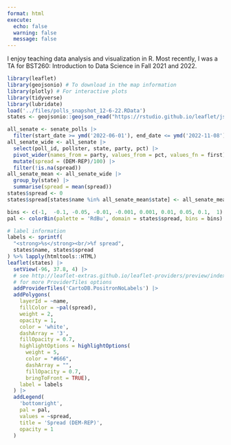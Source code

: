 ```yaml
---
format: html
execute:
  echo: false
  warning: false
  message: false
---
```



I enjoy teaching data analysis and visualization in R.
Most recently, I was a TA for BST260: Introduction to Data Science in Fall 2021 
and 2022. 


```r
library(leaflet)
library(geojsonio) # To download in the map information
library(plotly) # For interactive plots
library(tidyverse)
library(lubridate)
load('../files/polls_snapshot_12-6-22.RData')
states <- geojsonio::geojson_read("https://rstudio.github.io/leaflet/json/us-states.geojson", what = "sp")
```

```r
all_senate <- senate_polls |>
  filter(start_date >= ymd('2022-06-01'), end_date <= ymd('2022-11-08'))
all_senate_wide <- all_senate |>
  select(poll_id, pollster, state, party, pct) |>
  pivot_wider(names_from = party, values_from = pct, values_fn = first) |>
  mutate(spread = (DEM-REP)/100) |>
  filter(!is.na(spread))
all_senate_mean <- all_senate_wide |>
  group_by(state) |>
  summarise(spread = mean(spread)) 
states$spread <- 0
states$spread[states$name %in% all_senate_mean$state] <- all_senate_mean$spread
```

```r
bins <- c(-1,  -0.1, -0.05, -0.01, -0.001, 0.001, 0.01, 0.05, 0.1,  1)
pal <- colorBin(palette = 'RdBu', domain = states$spread, bins = bins)

# label information
labels <- sprintf(
  "<strong>%s</strong><br/>%f spread",
  states$name, states$spread
) %>% lapply(htmltools::HTML)
leaflet(states) |>
  setView(-96, 37.8, 4) |>
  # see http://leaflet-extras.github.io/leaflet-providers/preview/index.html
  # for more ProviderTiles options
  addProviderTiles('CartoDB.PositronNoLabels') |> 
  addPolygons(
    layerId = ~name,
    fillColor = ~pal(spread),
    weight = 2,
    opacity = 1,
    color = 'white',
    dashArray = '3',
    fillOpacity = 0.7,
    highlightOptions = highlightOptions(
      weight = 5,
      color = "#666",
      dashArray = "",
      fillOpacity = 0.7,
      bringToFront = TRUE),
    label = labels
  ) |>
  addLegend(
    'bottomright',
    pal = pal,
    values = ~spread,
    title = 'Spread (DEM-REP)',
    opacity = 1
  )
```



